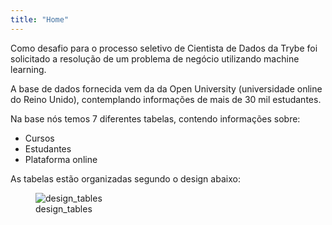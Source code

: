 ```yaml
---
title: "Home"
---
```


Como desafio para o processo seletivo de Cientista de Dados da Trybe foi solicitado a resolução de um problema de negócio utilizando machine learning.

A base de dados fornecida vem da da Open University (universidade online do Reino Unido), contemplando informações de mais de 30 mil estudantes.

Na base nós temos 7 diferentes tabelas, contendo informações sobre:

- Cursos
- Estudantes
- Plataforma online
  
As tabelas estão organizadas segundo o design abaixo:

![design_tables](img/model.png)
